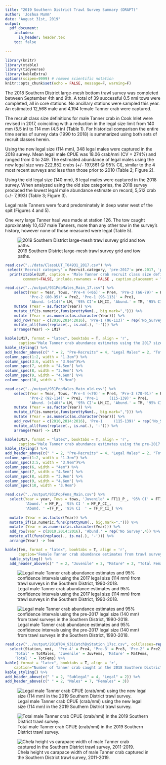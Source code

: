 ```yaml
---
title: "2019 Southern District Trawl Survey Summary (DRAFT)"
author: 'Joshua Mumm'      
date: "August 31st, 2019"
output:
  pdf_document:
    includes:
      in_header: header.tex
    toc: false
    
---
```

```r
library(knitr)
library(xtable)
library(tidyverse)
library(kableExtra)
options(scipen=9999) # remove scientific notation
knitr::opts_chunk$set(echo = FALSE, message=F, warning=F)
```

The 2018 Southern District large-mesh bottom trawl survey was completed between September 4th and 9th.  A total of 39 successful 0.5 nmi tows were completed, all in core stations.  No ancillary stations were sampled this year.  An estimated 12,568 male and 4,194 female Tanner crab were captured.

The recruit class size definitions for male Tanner crab in Cook Inlet were revised in 2017, coinciding with a reduction in the legal size limit from 140 mm (5.5 in) to 114 mm (4.5 in) (Table 1). For historical comparison the entire time series of survey data (1990 to 2018) is summarized using both sets of recruit classes herein.

Using the new legal size (114 mm), 348 legal males were captured in the 2018 survey.  Mean legal male CPUE was 18.06 crab/nmi (CV = 274%) and ranged from 0 to 249.  The estimated abundance of legal males using the new legal size was 222,852 crabs (+/- 197,861 @ 95% CI), similar to the 4 most recent surveys and less than those prior to 2010 (Table 2; Figure 2).

Using the old legal size (140 mm), 8 legal males were captured in the 2018 survey.  When analyzed using the old size categories, the 2018 survey produced the lowest legal male abundance estimate on record, 5,512 crab (+/- 7,993) (Table 3; Figure 3).      

Legal male Tanners were found predominately in deep water west of the spit (Figures 4 and 5). 
   
One very large Tanner haul was made at station 126.  The tow caught aproximately 10,437 male Tanners, more than any other tow in the survey's history, however none of those measured were legal (Table 5).   

\newpage
\listoftables
\listoffigures

![2019 Southern District large-mesh trawl survey grid and tow paths.](../figs/2019T04_towPaths_vector_190731.png)

\hfill\break
\hfill\break
\hfill\break

```r
read.csv("../data/ClassLUT_T04931_2017.csv") %>%
 select('Recruit category' = Recruit.category, 'pre-2017'= pre.2017, 'post-2017' = X2017) -> LUT
  print(xtable(LUT, caption = 'Male Tanner crab recruit class size definitions (carapace width in millimeters) used in the Southern District trawl surveys.'),
        comment=FALSE, include.rownames = FALSE , caption.placement = "top")
```  


\newpage
```r
read.csv("../output/931PopMales_Main_17.csv") %>%
    select(Year = Year, Tows, 'Pre-4 (<66)' = Pre4, 'Pre-3 (66-79)' = Pre3,
           'Pre-2 (80-95)' = Pre2, 'Pre-1 (96-113)' = Pre1,
           'Abund. (>114)'= LM, '95% CI'= LM_CI, 'Abund.' = TM, '95% CI '= TM_CI ) %>%
    mutate (Year = as.factor(Year)) %>%
    mutate_if(is.numeric,funs(prettyNum(., big.mark=","))) %>%
    mutate (Year = as.numeric(as.character(Year))) %>%
    add_row(Year = c(2010,2014:2016), 'Pre-1 (96-113)' = rep('No_Survey',4)) %>%
    mutate_all(funs(replace(., is.na(.), '-'))) %>%
    arrange(Year) -> LM17

kable(LM17, format = "latex", booktabs = T, align = 'r',
      caption="Male Tanner crab abundance estimates using the 2017 size class definitions from trawl surveys in the Southern District, 1990-2018. Parenthetical size limits are carapace width in millimeters.") %>%
kable_styling() %>%
add_header_above(c(" " = 2, "Pre-Recruits" = 4, "Legal Males" = 2, "Total Males" = 2))%>%
column_spec(1:2, width = "1.3em") %>%
column_spec(3:6, width = "3.9em")%>%
column_spec(7, width = "4.5em") %>%
column_spec(8, width = "3.9em") %>%
column_spec(9, width = "4.6em") %>%
column_spec(10, width = "3.9em")

read.csv("../output/931PopMales_Main_old.csv") %>%
    select(Year = Year, Tows, 'Pre-4 (<70)' = Pre4, 'Pre-3 (70-91)' = Pre3,
           'Pre-2 (92-114)' = Pre2, 'Pre-1     (115-139)' = Pre1,
           'Abund. (>140)'= LM, '95% CI'= LM_CI, 'Abund.' = TM, '95% CI '= TM_CI ) %>%
    mutate (Year = as.factor(Year)) %>%
    mutate_if(is.numeric,funs(prettyNum(., big.mark=","))) %>%
    mutate (Year = as.numeric(as.character(Year))) %>%
    add_row(Year = c(2010,2014:2016), 'Pre-1     (115-139)' = rep('No_Survey',4)) %>%
    mutate_all(funs(replace(., is.na(.), '-'))) %>%
    arrange(Year) -> LM17

kable(LM17, format = "latex", booktabs = T, align = 'r',
      caption="Male Tanner crab abundance estimates using the pre-2017 size class definitions from trawl surveys in the Southern District, 1990-2018. Parenthetical size limits are carapace width in millimeters.") %>%
kable_styling() %>%
add_header_above(c(" " = 2, "Pre-Recruits" = 4, "Legal Males" = 2, "Total Males" = 2))%>%
column_spec(1:2, width = "1.3em") %>%
column_spec(3:5, width = "3.9em")%>%
column_spec(6, width = "4em") %>%
column_spec(7, width = "4.5em") %>%
column_spec(8, width = "3.9em") %>%
column_spec(9, width = "4.6em") %>%
column_spec(10, width = "3.9em")
```  

```r
read.csv("../output/931PopFems_Main.csv") %>%
  select(Year = year, Tows = tows, 'Juvenile' = FT11_P_, '95% CI' = FT11_P_CI_,
         'Abund.' = MF_P_, '95% CI ' = MF_P_CI_, 
         'Abund. ' =TF_P_, '95% CI  ' = TF_P_CI_) %>%
         
  mutate (Year = as.factor(Year)) %>%
  mutate_if(is.numeric,funs(prettyNum(., big.mark=","))) %>%
  mutate (Year = as.numeric(as.character(Year))) %>%
  add_row(Year = c(2010,2014:2016), 'Abund.' = rep('No Survey',4)) %>%
  mutate_all(funs(replace(., is.na(.), '-'))) %>%
  arrange(Year) -> fem

kable(fem, format = "latex", booktabs = T, align = 'r',
      caption="Female Tanner crab abundance estimates from trawl surveys in the Southern District, 1990-2018.") %>%
  kable_styling() %>%
  add_header_above(c(" " = 2, "Juvenile" = 2, "Mature" = 2, "Total Females" = 2))
```

\pagebreak
\newpage



![Legal male Tanner crab abundance estimates and 95% confidence intervals using the 2017 legal size (114 mm) from trawl surveys in the Southern District, 1990-2018.](../figs/T04LM_2017SCs.png)

![Legal male Tanner crab abundance estimates and 95% confidence intervals using the pre-2017 legal size (140 mm) from trawl surveys in the Southern District, 1990-2018.](../figs/T04LM_oldSCs.png)

```r
read.csv("../output/2018T04_931CatchByStation_17sc.csv", colClasses=rep("character"),11) %>% 
  select(Station, nmi,  'Pre-4' = Pre4, 'Pre-3' = Pre3, 'Pre-2' = Pre2, 'Pre-1' = Pre1, Recruit, 'Post-Rec.' = Post,
    'Total' = TotMales, 'Juvenile' = JuvFems, 'Mature' = MatFems,
    'Total ' = TotFems) %>%
kable( format = "latex", booktabs = T, align = 'r',
    caption="Number of Tanner crab caught in the 2018 Southern District trawl survey categorized using the 2017 size classes.") %>%
kable_styling() %>%
add_header_above(c(" " = 2, "Sublegal" = 4, "Legal" = 2)) %>%
add_header_above(c(" " = 2, "Males" = 7, "Females" = 3))
```

\pagebreak
\newpage

![Legal male Tanner crab CPUE (crab/nmi) using the new legal size (114 mm) in the 2019 Southern District trawl survey.](../figs/2019T04_LMCPUE_190731.png)

![Total male Tanner crab CPUE (crab/nmi) in the 2019 Southern District trawl survey.](../figs/2019T04_TMCPUE_190731.png)

![Chela height vs carapace width of male Tanner crab captured in the Southern District trawl survey, 2011-2019.](../figs/CHvsCW_931T04_2008to19_raw.png)


